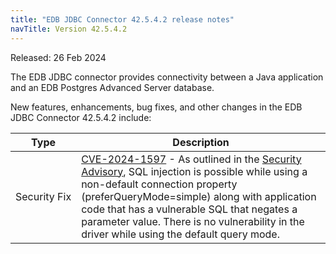 ```yaml
---
title: "EDB JDBC Connector 42.5.4.2 release notes"
navTitle: Version 42.5.4.2
---
```


Released: 26 Feb 2024

The EDB JDBC connector provides connectivity between a Java application and an EDB Postgres Advanced Server database.

New features, enhancements, bug fixes, and other changes in the EDB JDBC Connector 42.5.4.2 include:

|      Type      |                                                                                   Description                                                                                    |
| -------------- | -------------------------------------------------------------------------------------------------------------------------------------------------------------------------------- |
| Security&nbsp;Fix   | [CVE-2024-1597](https://www.cve.org/CVERecord?id=CVE-2024-1597) - As outlined in the [Security Advisory](https://github.com/pgjdbc/pgjdbc/security/advisories/GHSA-24rp-q3w6-vc56), SQL injection is possible while using a non-default connection property (preferQueryMode=simple) along with application code that has a vulnerable SQL that negates a parameter value. There is no vulnerability in the driver while using the default query mode. |


 







